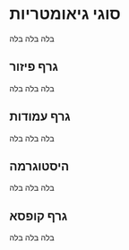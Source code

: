 
# סוגי גיאומטריות

בלה בלה בלה

## גרף פיזור

בלה בלה בלה

## גרף עמודות 

בלה בלה בלה

## היסטוגרמה

בלה בלה בלה

## גרף קופסא

בלה בלה בלה

